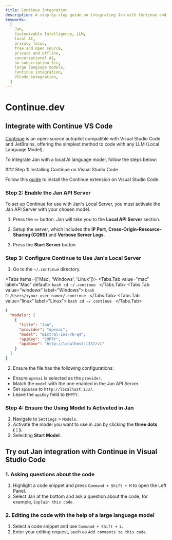 ```yaml
---
title: Continue Integration
description: A step-by-step guide on integrating Jan with Continue and VS Code.
keywords:
  [
    Jan,
    Customizable Intelligence, LLM,
    local AI,
    privacy focus,
    free and open source,
    private and offline,
    conversational AI,
    no-subscription fee,
    large language models,
    Continue integration,
    VSCode integration,
  ]
---
```



# Continue.dev

## Integrate with Continue VS Code

[Continue](https://continue.dev/docs/intro) is an open-source autopilot compatible with Visual Studio Code and JetBrains, offering the simplest method to code with any LLM (Local Language Model).

To integrate Jan with a local AI language model, follow the steps below:

<Steps>
### Step 1: Installing Continue on Visual Studio Code

Follow this [guide](https://continue.dev/docs/quickstart) to install the Continue extension on Visual Studio Code.

### Step 2: Enable the Jan API Server

To set up Continue for use with Jan's Local Server, you must activate the Jan API Server with your chosen model.

1. Press the `<>` button. Jan will take you to the **Local API Server** section.

2. Setup the server, which includes the **IP Port**, **Cross-Origin-Resource-Sharing (CORS)** and **Verbose Server Logs**.

3. Press the **Start Server** button

### Step 3: Configure Continue to Use Jan's Local Server

1. Go to the `~/.continue` directory.

<Tabs items={['Mac', 'Windows', 'Linux']}>
    <Tabs.Tab value="mac" label="Mac" default>
    ```bash
    cd ~/.continue
    ```
    </Tabs.Tab>
    <Tabs.Tab value="windows" label="Windows">
    ```bash
    C:/Users/<your_user_name>/.continue
    ```
    </Tabs.Tab>
    <Tabs.Tab value="linux" label="Linux">
    ```bash
    cd ~/.continue
    ```
    </Tabs.Tab>
</Tabs>

```json title="~/.continue/config.json"
{
  "models": [
    {
      "title": "Jan",
      "provider": "openai",
      "model": "mistral-ins-7b-q4",
      "apiKey": "EMPTY",
      "apiBase": "http://localhost:1337/v1"
    }
  ]
}
```

2. Ensure the file has the following configurations:
  - Ensure `openai` is selected as the `provider`.
  - Match the `model` with the one enabled in the Jan API Server.
  - Set `apiBase` to `http://localhost:1337`.
  - Leave the `apiKey` field to `EMPTY`.

### Step 4: Ensure the Using Model Is Activated in Jan

1. Navigate to `Settings` > `Models`.
2. Activate the model you want to use in Jan by clicking the **three dots (⋮)**.
3. Selecting **Start Model**.

</Steps>

## Try out Jan integration with Continue in Visual Studio Code

### 1. Asking questions about the code

1. Highlight a code snippet and press `Command + Shift + M` to open the Left Panel.
2. Select Jan at the bottom and ask a question about the code, for example, `Explain this code`.

### 2. Editing the code with the help of a large language model

1. Select a code snippet and use `Command + Shift + L`.
2. Enter your editing request, such as `Add comments to this code`.
